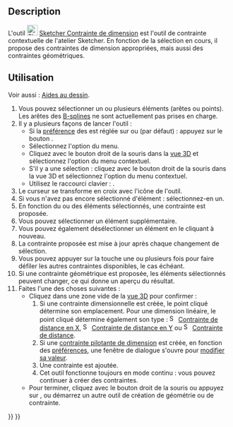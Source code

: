 <languages/>

{{Docnav/fr
|[[Sketcher_ToggleConstruction/fr|Géométrie de construction]]
|[[Sketcher_ConstrainDistanceX/fr|Contrainte de distance en X]]
|[[Sketcher_Workbench/fr|Atelier Sketcher]]
|IconL=Sketcher_ToggleConstruction.svg
|IconR=Sketcher_ConstrainDistanceX.svg
|IconC=Workbench_Sketcher.svg
}}

{{GuiCommand/fr
|Name=Sketcher Dimension
|Name/fr=Sketcher Contrainte de dimension
|MenuLocation=Esquisse → Contraintes d'esquisse → Contrainte de dimension
|Workbenches=[[Sketcher_Workbench/fr|Sketcher]]
|Shortcut={{KEY|D}}
|Version=1.0
}}

==Description==

L'outil [[Image:Sketcher_Dimension.svg|24px]] [[Sketcher_Dimension/fr|Sketcher Contrainte de dimension]] est l'outil de contrainte contextuelle de l'atelier Sketcher. En fonction de la sélection en cours, il propose des contraintes de dimension appropriées, mais aussi des contraintes géométriques.

<span id="Usage"></span>
==Utilisation==

Voir aussi : [[Sketcher_Workbench/fr#Aides_au_dessin|Aides au dessin]].

# Vous pouvez sélectionner un ou plusieurs éléments (arêtes ou points). Les arêtes des [[Sketcher_Workbench/fr#Sketcher_CompCreateBSpline|B-splines]] ne sont actuellement pas prises en charge.
# Il y a plusieurs façons de lancer l'outil :
#* Si la [[Sketcher_Preferences/fr#Général|préférence]] des {{MenuCommand|contraintes des dimensions}} est réglée sur {{Value|Les deux}} ou {{Value|Un seul outil}} (par défaut) : appuyez sur le bouton {{Button|[[Image:Sketcher_Dimension.svg|16px]] [[Sketcher_Dimension/fr|Contrainte de dimension]]}}.
#* Sélectionnez l'option {{MenuCommand|Esquisse → Contraintes d'esquisse → [[Image:Sketcher_Dimension.svg|16px]] Contrainte de dimension}} du menu.
#* Cliquez avec le bouton droit de la souris dans la [[3D_view/fr|vue 3D]] et sélectionnez l'option {{MenuCommand|Dimension → [[Image:Sketcher_Dimension.svg|16px]] Contrainte de dimension}} du menu contextuel.
#* S'il y a une sélection : cliquez avec le bouton droit de la souris dans la vue 3D et sélectionnez l'option {{MenuCommand|[[Image:Sketcher_Dimension.svg|16px]] Contrainte de dimension}} du menu contextuel.
#* Utilisez le raccourci clavier : {{KEY|D}}.
# Le curseur se transforme en croix avec l'icône de l'outil.
# Si vous n'avez pas encore sélectionné d'élément : sélectionnez-en un.
# En fonction du ou des éléments sélectionnés, une contrainte est proposée.
# Vous pouvez sélectionner un élément supplémentaire.
# Vous pouvez également désélectionner un élément en le cliquant à nouveau.
# La contrainte proposée est mise à jour après chaque changement de sélection.
# Vous pouvez appuyer sur la touche {{KEY|M}} une ou plusieurs fois pour faire défiler les autres contraintes disponibles, le cas échéant.
# Si une contrainte géométrique est proposée, les éléments sélectionnés peuvent changer, ce qui donne un aperçu du résultat.
# Faites l'une des choses suivantes :
#* Cliquez dans une zone vide de la [[3D_view/fr|vue 3D]] pour confirmer :
#*# Si une contrainte dimensionnelle est créée, le point cliqué détermine son emplacement. Pour une dimension linéaire, le point cliqué détermine également son type : [[Image:Sketcher_ConstrainDistanceX.svg|16px]] [[Sketcher_ConstrainDistanceX/fr|Contrainte de distance en X]], [[Image:Sketcher_ConstrainDistanceY.svg|16px]] [[Sketcher_ConstrainDistanceY/fr|Contrainte de distance en Y]] ou [[Image:Sketcher_ConstrainDistance.svg|16px]] [[Sketcher_ConstrainDistance/fr|Contrainte de distance]].
#*# Si une [[Sketcher_ToggleDrivingConstraint/fr|contrainte pilotante de dimension]] est créée, en fonction des [[Sketcher_Preferences/fr#Affichage|préférences]], une fenêtre de dialogue s'ouvre pour [[Sketcher_Workbench/fr#Modifier_les_contraintes|modifier sa valeur]].
#*# Une contrainte est ajoutée.
#*# Cet outil fonctionne toujours en mode continu : vous pouvez continuer à créer des contraintes.
#* Pour terminer, cliquez avec le bouton droit de la souris ou appuyez sur {{KEY|Échap}}, ou démarrez un autre outil de création de géométrie ou de contrainte.


{{Docnav/fr
|[[Sketcher_ToggleConstruction/fr|Géométrie de construction]]
|[[Sketcher_ConstrainDistanceX/fr|Contrainte de distance en X]]
|[[Sketcher_Workbench/fr|Atelier Sketcher]]
|IconL=Sketcher_ToggleConstruction.svg
|IconR=Sketcher_ConstrainDistanceX.svg
|IconC=Workbench_Sketcher.svg
}}

{{Sketcher_Tools_navi{{#translation:}}}}
{{Userdocnavi{{#translation:}}}}
